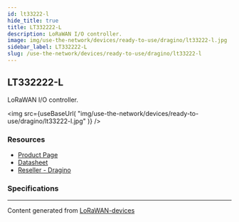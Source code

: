 ```yaml
---
id: lt33222-l
hide_title: true
title: LT332222-L
description: LoRaWAN I/O controller.
image: img/use-the-network/devices/ready-to-use/dragino/lt33222-l.jpg
sidebar_label: LT332222-L
slug: /use-the-network/devices/ready-to-use/dragino/lt33222-l
---
```



## LT332222-L

LoRaWAN I/O controller.

<img
  src={useBaseUrl(
    "img/use-the-network/devices/ready-to-use/dragino/lt33222-l.jpg"
  )}
/>

### Resources

- [Product Page](http://www.dragino.com/products/lora-lorawan-end-node/item/138-lt-33222-l.html)
- [Datasheet](http://www.dragino.com/downloads/index.php?dir=LT_LoRa_IO_Controller/LT33222-L/)
- [Reseller - Dragino](http://www.dragino.com/)

### Specifications

---

Content generated from
[LoRaWAN-devices](https://github.com/TheThingsNetwork/lorawan-devices)
